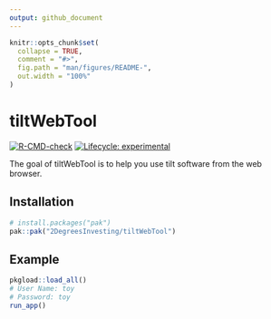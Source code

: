 ```yaml
---
output: github_document
---
```


<!-- README.md is generated from README.Rmd. Please edit that file -->

```r
knitr::opts_chunk$set(
  collapse = TRUE,
  comment = "#>",
  fig.path = "man/figures/README-",
  out.width = "100%"
)
```

# tiltWebTool

<!-- badges: start -->
[![R-CMD-check](https://github.com/2DegreesInvesting/tiltWebTool/actions/workflows/R-CMD-check.yaml/badge.svg)](https://github.com/2DegreesInvesting/tiltWebTool/actions/workflows/R-CMD-check.yaml)
[![Lifecycle: experimental](https://img.shields.io/badge/lifecycle-experimental-orange.svg)](https://lifecycle.r-lib.org/articles/stages.html#experimental)
<!-- badges: end -->

The goal of tiltWebTool is to help you use tilt software from the web browser.

## Installation

```r
# install.packages("pak")
pak::pak("2DegreesInvesting/tiltWebTool")
```

## Example

```r
pkgload::load_all()
# User Name: toy
# Password: toy
run_app()
```
